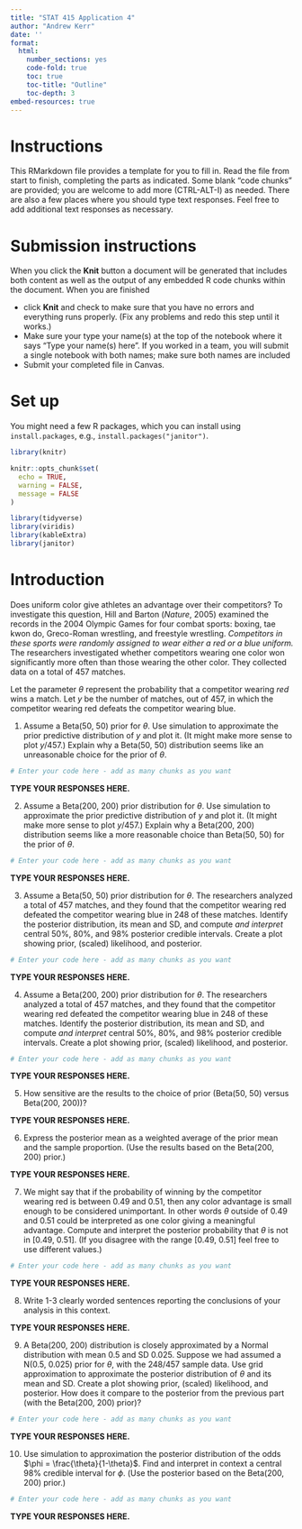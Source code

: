 ```yaml
---
title: "STAT 415 Application 4"
author: "Andrew Kerr"
date: ''
format:
  html:
    number_sections: yes
    code-fold: true
    toc: true
    toc-title: "Outline"
    toc-depth: 3
embed-resources: true
---
```



# Instructions

This RMarkdown file provides a template for you to fill in.
Read the file from start to finish, completing the parts as indicated.
Some blank "code chunks" are provided; you are welcome to add more (CTRL-ALT-I) as needed.
There are also a few places where you should type text responses.
Feel free to add additional text responses as necessary.

# Submission instructions


When you click the **Knit** button a document will be generated that includes both content as well as the output of any embedded R code chunks within the document.
When you are finished

- click **Knit** and check to make sure that you have no errors and everything runs properly. (Fix any problems and redo this step until it works.)
- Make sure your type your name(s) at the top of the notebook where it says "Type your name(s) here". If you worked in a team, you will submit a single notebook with both names; make sure both names are included
- Submit your completed file in Canvas.

# Set up

You might need a few R packages, which you can install using `install.packages`, e.g., `install.packages("janitor")`.


```r
library(knitr)

knitr::opts_chunk$set(
  echo = TRUE,
  warning = FALSE,
  message = FALSE
)
```


```r
library(tidyverse)
library(viridis)
library(kableExtra)
library(janitor)

```

# Introduction

Does uniform color give athletes an advantage over their competitors?
To investigate this question, Hill and Barton (*Nature*, 2005) examined the records in the 2004 Olympic Games for four combat sports: boxing, tae kwon do, Greco-Roman wrestling, and freestyle wrestling.
*Competitors in these sports were randomly assigned to wear either a red or a blue uniform.*
The researchers investigated whether competitors wearing one color won significantly more often than those wearing the other color.
They collected data on a total of 457 matches.

Let the parameter $\theta$ represent the probability that a competitor wearing *red* wins a match.
Let $y$ be the number of matches, out of 457, in which the competitor wearing red defeats the competitor wearing blue.

(@) Assume a Beta(50, 50) prior for $\theta$.
Use simulation to approximate the prior predictive distribution of $y$ and plot it.
(It might make more sense to plot $y/457$.)
Explain why a Beta(50, 50) distribution seems like an unreasonable choice for the prior of $\theta$.

```r
# Enter your code here - add as many chunks as you want
```

**TYPE YOUR RESPONSES HERE.**

(@) Assume a Beta(200, 200) prior distribution for $\theta$.
Use simulation to approximate the prior predictive distribution of $y$ and plot it.
(It might make more sense to plot $y/457$.)
Explain why a Beta(200, 200) distribution seems like a more reasonable choice than Beta(50, 50) for the prior of $\theta$.


```r
# Enter your code here - add as many chunks as you want
```

**TYPE YOUR RESPONSES HERE.**


(@) Assume a Beta(50, 50) prior distribution for $\theta$.
The researchers analyzed a total of 457 matches, and they found that the competitor wearing red defeated the competitor wearing blue in 248 of these matches.
Identify the posterior distribution, its mean and SD, and compute *and interpret* central 50%, 80%, and 98% posterior credible intervals.
Create a plot showing prior, (scaled) likelihood, and posterior.


```r
# Enter your code here - add as many chunks as you want
```

**TYPE YOUR RESPONSES HERE.**


(@) Assume a Beta(200, 200) prior distribution for $\theta$.
The researchers analyzed a total of 457 matches, and they found that the competitor wearing red defeated the competitor wearing blue in 248 of these matches.
Identify the posterior distribution, its mean and SD, and compute *and interpret* central 50%, 80%, and 98% posterior credible intervals.
Create a plot showing prior, (scaled) likelihood, and posterior.


```r
# Enter your code here - add as many chunks as you want
```

**TYPE YOUR RESPONSES HERE.**


(@) How sensitive are the results to the choice of prior (Beta(50, 50) versus Beta(200, 200))?

**TYPE YOUR RESPONSES HERE.**


(@) Express the posterior mean as a weighted average of the prior mean and the sample proportion.
(Use the results based on the Beta(200, 200) prior.)


**TYPE YOUR RESPONSES HERE.**


(@) We might say that if the probability of winning by the competitor wearing red is between 0.49 and 0.51, then any color advantage is small enough to be considered unimportant.
In other words $\theta$ outside of 0.49 and 0.51 could be interpreted as one color giving a meaningful advantage.
Compute and interpret the posterior probability that $\theta$ is not in [0.49, 0.51].
(If you disagree with the range [0.49, 0.51] feel free to use different values.)



```r
# Enter your code here - add as many chunks as you want
```

**TYPE YOUR RESPONSES HERE.**


(@) Write 1-3 clearly worded sentences reporting the conclusions of your analysis in this context.


**TYPE YOUR RESPONSES HERE.**




(@) A Beta(200, 200) distribution is closely approximated by a Normal distribution with mean 0.5 and SD 0.025.
Suppose we had assumed a N(0.5, 0.025) prior for $\theta$, with the 248/457 sample data.
Use grid approximation to approximate the posterior distribution of $\theta$ and its mean and SD.
Create a plot showing prior, (scaled) likelihood, and posterior.
How does it compare to the posterior from the previous part (with the Beta(200, 200) prior)?

```r
# Enter your code here - add as many chunks as you want
```

**TYPE YOUR RESPONSES HERE.**


(@) Use simulation to approximation the posterior distribution of the odds $\phi = \frac{\theta}{1-\theta}$.
Find and interpret in context a central 98% credible interval for $\phi$.
(Use the posterior based on the Beta(200, 200) prior.)

```r
# Enter your code here - add as many chunks as you want
```

**TYPE YOUR RESPONSES HERE.**



